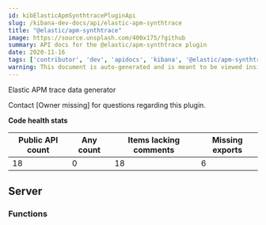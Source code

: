 ```yaml
---
id: kibElasticApmSynthtracePluginApi
slug: /kibana-dev-docs/api/elastic-apm-synthtrace
title: "@elastic/apm-synthtrace"
image: https://source.unsplash.com/400x175/?github
summary: API docs for the @elastic/apm-synthtrace plugin
date: 2020-11-16
tags: ['contributor', 'dev', 'apidocs', 'kibana', '@elastic/apm-synthtrace']
warning: This document is auto-generated and is meant to be viewed inside our experimental, new docs system. Reach out in #docs-engineering for more info.
---
```


Elastic APM trace data generator

Contact [Owner missing] for questions regarding this plugin.

**Code health stats**

| Public API count  | Any count | Items lacking comments | Missing exports | 
|-------------------|-----------|------------------------|-----------------|
| 18 | 0 | 18 | 6 |

## Server

### Functions
<DocDefinitionList data={elasticApmSynthtraceObj.server.functions}/>

